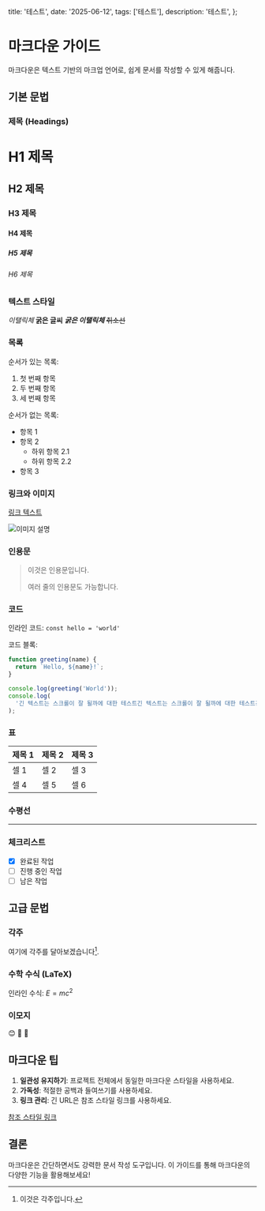   title: '테스트',
  date: '2025-06-12',
  tags: ['테스트'],
  description: '테스트',
};

# 마크다운 가이드

마크다운은 텍스트 기반의 마크업 언어로, 쉽게 문서를 작성할 수 있게 해줍니다.

## 기본 문법

### 제목 (Headings)

# H1 제목

## H2 제목

### H3 제목

#### H4 제목

##### H5 제목

###### H6 제목

### 텍스트 스타일

_이탤릭체_
**굵은 글씨**
**_굵은 이탤릭체_**
~~취소선~~

### 목록

순서가 있는 목록:

1. 첫 번째 항목
2. 두 번째 항목
3. 세 번째 항목

순서가 없는 목록:

- 항목 1
- 항목 2
  - 하위 항목 2.1
  - 하위 항목 2.2
- 항목 3

### 링크와 이미지

[링크 텍스트](https://github.com/Sionparadox)

![이미지 설명](https://avatars.githubusercontent.com/u/99112680?v=4)

### 인용문

> 이것은 인용문입니다.
>
> 여러 줄의 인용문도 가능합니다.

### 코드

인라인 코드: `const hello = 'world'`

코드 블록:

```javascript
function greeting(name) {
  return `Hello, ${name}!`;
}

console.log(greeting('World'));
console.log(
  '긴 텍스트는 스크롤이 잘 될까에 대한 테스트긴 텍스트는 스크롤이 잘 될까에 대한 테스트긴 텍스트는 스크롤이 잘 될까에 대한 테스트긴 텍스트는 스크롤이 잘 될까에 대한 테스트긴 텍스트는 스크롤이 잘 될까에 대한 테스트긴 텍스트는 스크롤이 잘 될까에 대한 테스트긴 텍스트는 스크롤이 잘 될까에 대한 테스트'
);
```

### 표

| 제목 1 | 제목 2 | 제목 3 |
| ------ | ------ | ------ |
| 셀 1   | 셀 2   | 셀 3   |
| 셀 4   | 셀 5   | 셀 6   |

### 수평선

---

### 체크리스트

- [x] 완료된 작업
- [ ] 진행 중인 작업
- [ ] 남은 작업

## 고급 문법

### 각주

여기에 각주를 달아보겠습니다[^1].

[^1]: 이것은 각주입니다.

### 수학 수식 (LaTeX)

인라인 수식: $E = mc^2$

### 이모지

😊 🎉 🚀

## 마크다운 팁

1. **일관성 유지하기**: 프로젝트 전체에서 동일한 마크다운 스타일을 사용하세요.
2. **가독성**: 적절한 공백과 들여쓰기를 사용하세요.
3. **링크 관리**: 긴 URL은 참조 스타일 링크를 사용하세요.

[참조 스타일 링크][ref]

[ref]: https://www.example.com

## 결론

마크다운은 간단하면서도 강력한 문서 작성 도구입니다. 이 가이드를 통해 마크다운의 다양한 기능을 활용해보세요!
